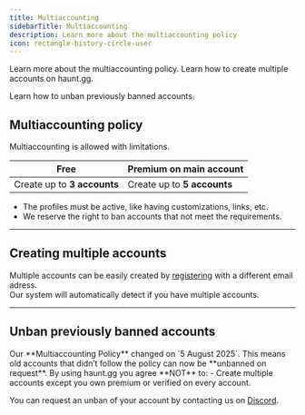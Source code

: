 ```yaml
---
title: Multiaccounting
sidebarTitle: Multiaccounting
description: Learn more about the multiaccounting policy
icon: rectangle-history-circle-user
---
```


<div className="mobile-only">
<Card title="Multiaccounting Policy" icon="circle-1" href="../guides/multiaccounting#multiaccounting-policy" horizontal>
Learn more about the multiaccounting policy.
</Card>

<Card title="Creating multiple accounts" icon="circle-2" href="../guides/multiaccounting#creating-multiple-accounts" horizontal>
Learn how to create multiple accounts on haunt.gg.
</Card>

<Card title="Unban previously banned accounts" icon="circle-3" href="../guides/multiaccounting#unban-previously-banned-accounts" horizontal>

Learn how to unban previously banned accounts.
</Card>
</div>

## Multiaccounting policy

<Note>
Multiaccounting is allowed with limitations.
</Note>

| Free                         | Premium on main account           |
| ---------------------------- | --------------------------------- |
| Create up to **3 accounts**  | Create up to **5 accounts**       |

- The profiles must be active, like having customizations, links, etc.
- We reserve the right to ban accounts that not meet the requirements.

---

## Creating multiple accounts

Multiple accounts can be easily created by [registering](https://haunt.gg/register) with a different email adress.  
Our system will automatically detect if you have multiple accounts.

---

## Unban previously banned accounts

<Info>
Our **Multiaccounting Policy** changed on `5 August 2025`.  
This means old accounts that didn’t follow the policy can now be **unbanned on request**.
</Info>

<Update label="Old Policy">
    By using haunt.gg you agree **NOT** to:
    - Create multiple accounts except you own premium or verified on every account.
</Update>

You can request an unban of your account by contacting us on [Discord](https://discord.gg/hauntbio).
